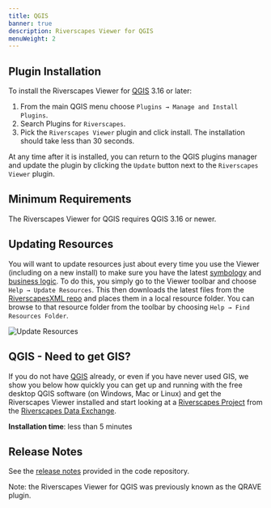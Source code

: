 ```yaml
---
title: QGIS
banner: true
description: Riverscapes Viewer for QGIS
menuWeight: 2
---
```


## Plugin Installation
To install the Riverscapes Viewer for [QGIS](https://qgis.org/) 3.16 or later: 

1. From the main QGIS menu choose `Plugins → Manage and Install Plugins`.
2. Search Plugins for `Riverscapes`.
3. Pick the `Riverscapes Viewer` plugin and click install. The installation should take less than 30 seconds.

At any time after it is installed, you can return to the QGIS plugins manager and update the plugin by clicking the `Update` button next to the `Riverscapes Viewer` plugin.

<YouTubeEmbed videoId="E2ewkrZzzys" caption="Installing Q Riverscapes Viewer Plugin in QGIS" />

## Minimum Requirements

The Riverscapes Viewer for QGIS requires QGIS 3.16 or newer.

## Updating Resources

You will want to update resources just about every time you use the Viewer (including on a new install) to make sure you have the latest [symbology](/technical-reference/symbology) and [business logic](/technical-reference/business-logic). To do this, you simply go to the Viewer toolbar and choose `Help → Update Resources`. This then downloads the latest files from the [RiverscapesXML repo](https://github.com/Riverscapes/RiverscapesXML) and places them in a local resource folder. You can browse to that resource folder from the toolbar by choosing `Help → Find Resources Folder`.

![Update Resources](/images/qviewer/qris_help_menu.png)

## QGIS - Need to get GIS?

If you do not have [QGIS](https://qgis.org/) already, or even if you have never used GIS, we show you below how quickly you can get up and running with the free desktop QGIS software (on Windows, Mac or Linux) and get the Riverscapes Viewer installed and start looking at a [Riverscapes Project](https://riverscapes.net/Tools/Technical_Reference/Documentation_Standards/Riverscapes_Projects/) from the [Riverscapes Data Exchange](https://data.riverscapes.net/).

**Installation time**: less than 5 minutes

<YouTubeEmbed videoId="iMxcyp2u4jc" />

## Release Notes

See the [release notes](https://github.com/Riverscapes/QRAVEPlugin/releases) provided in the code repository.

Note: the Riverscapes Viewer for QGIS was previously known as the QRAVE plugin.